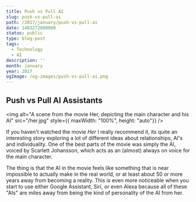 ```yaml
---
title: Push vs Pull AI
slug: push-vs-pull-ai
path: /2017/january/push-vs-pull-ai
date: 1483272000000
status: public
type: blog-post
tags:
  - Technology
  - AI
description: ''
month: january
year: 2017
ogImage: /og-images/push-vs-pull-ai.png
---
```



## Push vs Pull AI Assistants

<img
  alt="A scene from the movie Her, depicting the main character and his AI"
  src="/her.jpg"
  style={{ maxWidth: "100%", height: "auto"}}
/>

If you haven't watched the movie <cite>Her</cite> I really recommend it, its
quite an interesting story exploring a lot of different ideas about
relationships, AI's and individuality. One of the best parts of the movie was
simply the AI, voiced by Scarlett Johansson, which acts as an (almost) always on
voice for the main character.

The thing is that the AI in the movie feels like something that is near
impossible to actually make in the real world, or at least about 50 or more
years away from becoming a reality. This is even more noticeable when you start
to use either Google Assistant, Siri, or even Alexa because all of these "AIs"
are miles away from being the kind of personality of the AI from her.

